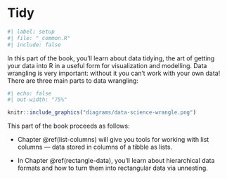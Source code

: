 # Tidy {#tidy-intro .unnumbered}

```r
#| label: setup
#| file: "_common.R"
#| include: false
```

In this part of the book, you'll learn about data tidying, the art of getting your data into R in a useful form for visualization and modelling.
Data wrangling is very important: without it you can't work with your own data!
There are three main parts to data wrangling:

```r
#| echo: false
#| out-width: "75%"

knitr::include_graphics("diagrams/data-science-wrangle.png")
```

<!--# TO DO: Redo the diagram without highlighting import. -->

This part of the book proceeds as follows:

-   Chapter \@ref(list-columns) will give you tools for working with list columns --- data stored in columns of a tibble as lists.

-   In Chapter \@ref(rectangle-data), you'll learn about hierarchical data formats and how to turn them into rectangular data via unnesting.

<!--# TO DO: Revisit bullet points about new chapters. -->

